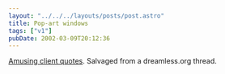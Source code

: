 ```yaml
---
layout: "../../../layouts/posts/post.astro"
title: Pop-art windows
tags: ["v1"]
pubDate: 2002-03-09T20:12:36
---
```


[Amusing client quotes][1]. Salvaged from a dreamless.org thread.

[1]: http://www.derailer.org/clientquotes.php
